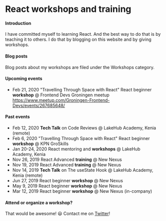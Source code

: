 

# React workshops and training

#### Introduction

I have committed myself to learning React. And the best way to do that is by teaching it to others.
I do that by blogging on this website and by giving workshops.

#### Blog posts

Blog posts about my workshops are filed under the <Link to="/categories/workshops">Workshops category</Link>.

#### Upcoming events

- Feb 21, 2020 "Travelling Through Space with React" 
React beginner **workshop** @ Frontend Devs Groningen meetup 
https://www.meetup.com/Groningen-Frontend-Devs/events/267685648/

#### Past events

- Feb 12, 2020 **Tech Talk** on Code Reviews @ LakeHub Academy, Kenia (remote)
- Feb 6, 2020 "Travelling Through Space with React" 
React beginner **workshop** @ KPN GroSkills
- Jan 20-24, 2020 React mentoring and **workshops** @ LakeHub Academy, Kenia
- Nov 26, 2019 React Advanced **training** @ New Nexus
- Nov 19, 2019 React Advanced **training** @ New Nexus
- Nov 14, 2019 **Tech Talk** on The useState Hook @ LakeHub Academy, Kenia (remote)
- Jun 27, 2019 React beginner **workshop** @ New Nexus
- May 9, 2019 React beginner **workshop** @ New Nexus
- Mar 12, 2019 React beginner **workshop** @ New Nexus (in-company)

#### Attend or organize a workshop?

That would be awesome! 😃 Contact me on <a href="https://twitter.com/bouwe">Twitter</a>!
